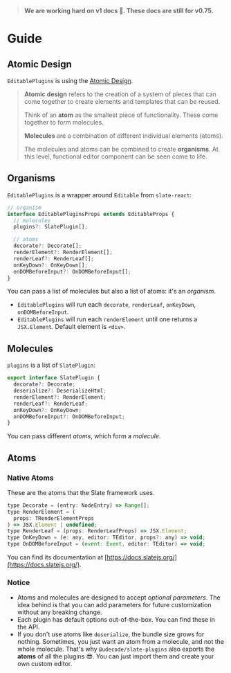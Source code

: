 
<Meta title="Docs/Guide"/>

> **We are working hard on v1 docs 🚧.
> These docs are still for v0.75.**

# Guide

## Atomic Design

`EditablePlugins` is using the [Atomic Design](http://atomicdesign.bradfrost.com/chapter-2/).

> **Atomic design** refers to the creation of a system of pieces that can come together to create elements and templates that can be reused.
>
> Think of an **atom** as the smallest piece of functionality. These come together to form molecules.
>
> **Molecules** are a combination of different individual elements (atoms).
>
> The molecules and atoms can be combined to create **organisms**. At this level, functional editor component can be seen come to life.


## Organisms

`EditablePlugins` is a wrapper around `Editable` from `slate-react`:

```typescript
// organism
interface EditablePluginsProps extends EditableProps {
  // molecules
  plugins?: SlatePlugin[];

  // atoms
  decorate?: Decorate[];
  renderElement?: RenderElement[];
  renderLeaf?: RenderLeaf[];
  onKeyDown?: OnKeyDown[];
  onDOMBeforeInput?: OnDOMBeforeInput[];
}
```

You can pass a list of molecules but also a list of atoms: it's an *organism*.

- `EditablePlugins` will run each `decorate`, `renderLeaf`, `onKeyDown`, `onDOMBeforeInput`.
- `EditablePlugins` will run each `renderElement` until one returns a `JSX.Element`. Default element is `<div>`.

## Molecules

`plugins` is a list of `SlatePlugin`:

```js
export interface SlatePlugin {
  decorate?: Decorate;
  deserialize?: DeserializeHtml;
  renderElement?: RenderElement;
  renderLeaf?: RenderLeaf;
  onKeyDown?: OnKeyDown;
  onDOMBeforeInput?: OnDOMBeforeInput;
}
```

You can pass different *atoms*, which form a *molecule*.

## Atoms

### Native Atoms

These are the atoms that the Slate framework uses.

```js
type Decorate = (entry: NodeEntry) => Range[];
type RenderElement = (
  props: TRenderElementProps
) => JSX.Element | undefined;
type RenderLeaf = (props: RenderLeafProps) => JSX.Element;
type OnKeyDown = (e: any, editor: TEditor, props?: any) => void;
type OnDOMBeforeInput = (event: Event, editor: TEditor) => void;
```

You can find its documentation at [https://docs.slatejs.org/](https://docs.slatejs.org/).

### Notice

- Atoms and molecules are designed to accept *optional parameters*.
The idea behind is that you can add parameters for future customization without any breaking change.
- Each plugin has default options out-of-the-box. You can find these in the API.
- If you don't use atoms like `deserialize`, the bundle size grows for nothing.
Sometimes, you just want an atom from a molecule, and not the whole molecule.
That's why `@udecode/slate-plugins` also exports the **atoms** of all the plugins 😎.
You can just import them and create your own custom editor.



